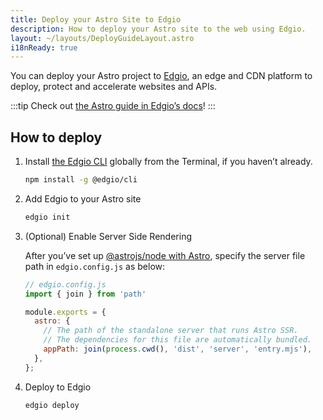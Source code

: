 ```yaml
---
title: Deploy your Astro Site to Edgio
description: How to deploy your Astro site to the web using Edgio.
layout: ~/layouts/DeployGuideLayout.astro
i18nReady: true
---
```


You can deploy your Astro project to [Edgio](https://www.edg.io/), an edge and CDN platform to deploy, protect and accelerate websites and APIs.

:::tip
Check out [the Astro guide in Edgio’s docs](https://docs.edg.io/guides/astro)!
:::

## How to deploy

1. Install [the Edgio CLI](https://docs.edg.io/guides/cli) globally from the Terminal, if you haven’t already.

    ```bash
    npm install -g @edgio/cli
    ```

2. Add Edgio to your Astro site

    ```bash
    edgio init
    ```

3. (Optional) Enable Server Side Rendering

    After you’ve set up [@astrojs/node with Astro](/en/guides/integrations-guide/node/), specify the server file path in `edgio.config.js` as below:

    ```js ins={2,5-9}
    // edgio.config.js
    import { join } from 'path'

    module.exports = {
      astro: {
        // The path of the standalone server that runs Astro SSR.
        // The dependencies for this file are automatically bundled.
        appPath: join(process.cwd(), 'dist', 'server', 'entry.mjs'),
      },
    };
    ```

4. Deploy to Edgio

    ```bash
    edgio deploy
    ```
